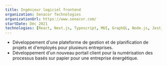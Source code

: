 ```yaml
---
title: Ingénieur logiciel frontend
organization: Senacor Technologies
organizationUrl: https://www.senacor.com/
startDate: Déc 2021 
technologies: [React, Next.js, Typescript, MUI, GraphQL, Node.js, Jest, Playwright, Github, Jira, Node.js]
---
```


- Développement d'une plateforme de gestion et de planification de projets et d'employés pour plusieurs entreprises.
- Développement d'un nouveau portail client pour la numérisation des processus basés sur papier pour une entreprise énergétique.
